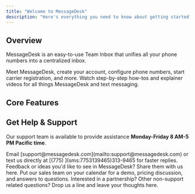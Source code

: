 ```yaml
---
title: "Welcome to MessageDesk"
description: "Here's everything you need to know about getting started and texting as a team with MessageDesk."
---
```


## Overview

MessageDesk is an easy-to-use Team Inbox that unifies all your phone numbers into a centralized inbox.

<Columns cols={2}>
  <Card title="Get started" icon="flag-checkered" iconType="solid" color="#683cb5" href="/get-started/introduction">
    Meet MessageDesk, create your account, configure phone numbers,  start carrier registration, and more.
  </Card>
  <Card title="Video Tutorials" icon="video" iconType="solid" color="#683cb5" href="https://www.youtube.com/@messagedesk">
    Watch step-by-step how-tos and explainer videos for all things MessageDesk and text messaging.
  </Card>
</Columns>

## Core Features

<Columns cols={2}>
  <Card title="Shared Team Inbox" icon="inbox" iconType="solid" color="#683cb5" href="/inbox/overview">
    
  </Card>
  <Card title="Contacts" icon="people" iconType="solid" color="#683cb5" href="/contacts/create-import">
    
  </Card>
  <Card title="Phone Numbers" icon="message" iconType="solid" href="/get-started/phone-numbers">
    
  </Card>
  <Card title="Carrier Registration" icon="check" iconType="solid" href="/a2p-registration/overview">
    
  </Card>
  <Card title="Relays (Coming Soon)" icon="sparkles" iconType="solid" href="https://app.getbeamer.com/messagedesk/roadmap/">
    
  </Card>
  <Card title="Integrations (Coming Soon)" icon="link" iconType="solid" href="https://app.getbeamer.com/messagedesk/roadmap/">
    
  </Card>
</Columns>

## Get Help & Support

Our support team is available to provide assistance **Monday-Friday 8 AM-5 PM Pacific time**.

<Columns cols={2}>
  <Card title="Contact Support" icon="heart" iconType="solid" color="#683cb5" href="/resources/support">
    Email [support@messagedesk.com](mailto:support@messagedesk.com) or text us directly at [(775) ](sms:7753139465)313-9465 for faster replies.
  </Card>
  <Card title="Suggest an Idea" icon="lightbulb" iconType="solid" color="#683cb5" href="https://app.getbeamer.com/messagedesk/ideas">
    Feedback or ideas you'd like to see in MessageDesk? Share them with us here.
  </Card>
  <Card title="Talk to Sales" icon="headset" iconType="solid" color="#683cb5" href="https://www.messagedesk.com/talk-to-sales">
    Put our sales team on your calendar for a demo, pricing discussion, and answers to questions.
  </Card>
  <Card title="Partnerships & Inquires" icon="handshake" iconType="solid" color="#683cb5" href="https://messagedesk.typeform.com/to/Vi4T8SlM">
    Interested in a partnership? Other non-support related questions? Drop us a line and leave your thoughts here.
  </Card>
</Columns>